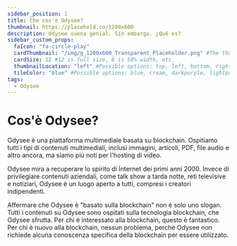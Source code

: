 ---
sidebar_position: 1
title: Che cos'è Odysee?
thumbnail: https://placehold.co/1200x600
description: Odysee suena genial. Sin embargo. ¿Qué es?
sidebar_custom_props:
  faIcon: "fa-circle-play"
  cardThumbnail: "/img/g_1200x600_Transparent_Placeholder.png" #The thumbnail on the category card.
  cardSize: 12 #12 is full size, 6 is 50% width, etc.
  thumbnailLocation: "left" #Possible options: top, left, bottom, right, none
  tileColor: "blue" #Possible options: blue, cream, darkpurple, lightpurple, mauve, orange, pink, none
tags:
  - Odysee
---

# Cos'è Odysee?

Odysee è una piattaforma multimediale basata su blockchain. Ospitiamo tutti i tipi di contenuti multimediali, inclusi immagini, articoli, PDF, file audio e altro ancora, ma siamo più noti per l'hosting di video.

Odysee mira a recuperare lo spirito di Internet dei primi anni 2000. Invece di privilegiare contenuti aziendali, come talk show a tarda notte, reti televisive e notiziari, Odysee è un luogo aperto a tutti, compresi i creatori indipendenti.

Affermare che Odysee è "basato sulla blockchain" non è solo uno slogan. Tutti i contenuti su Odysee sono ospitati sulla tecnologia blockchain, che Odysee sfrutta. Per chi è interessato alla blockchain, questo è fantastico. Per chi è nuovo alla blockchain, nessun problema, perché Odysee non richiede alcuna conoscenza specifica della blockchain per essere utilizzato.
